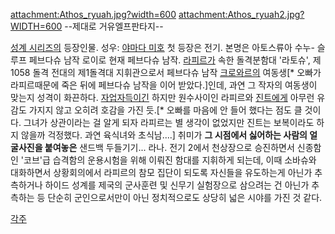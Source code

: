 attachment:Athos_ryuah.jpg?width=600
attachment:Athos_ryuah2.jpg?WIDTH=600
--제대로 거유엘프판타지--

[[성계 시리즈]]의 등장인물.
성우: [[야마다 미호]]
첫 등장은 전기. 
본명은 아토스류아 수누- 슬루프 페브다슈 남작 로이로 현재 페브다슈 남작.
[[라피르]]가 속한 돌격분함대 '라토슈', 제1058 돌격 전대의 제1돌격대 지휘관으로서 페브다슈 남작 [[크로와르]]의 여동생[* 오빠가 라피르때문에 죽은 뒤에 페브다슈 남작을 이어 받았다.]인데, 과연 그 작자의 여동생이 맞는지 성격이 화끈하다. [[자업자득]]이긴 하지만 원수사이인 라피르와 [[진트]]에게 아무런 유감도 가지지 않고 오히려 호감을 가진 듯.[* 오빠를 마음에 안 들어 했다는 점도 클 것이다. 그녀가 상관이라는 걸 알게 되자 라피르는 별 생각이 없었지만 진트는 보복이라도 하지 않을까 걱정했다. 과연 육식녀와 초식남....]
취미가 '''그 시점에서 싫어하는 사람의 얼굴사진을 붙여놓은''' 샌드백 두들기기... 라나.
전기 2에서 천상장으로 승진하면서 신종함인 '코브'급 습격함의 운용시험을 위해 이뤄진 함대를 지휘하게 되는데, 이때 소바슈와 대화하면서 상황회의에서 라피르의 참모 집단이 되도록 자신들을 유도하는게 아닌가 추측하거나 하이드 성계를 제국의 군사훈련 및 신무기 실험장으로 삼으려는 건 아닌가 추측하는 등 단순히 군인으로서만이 아닌 정치적으로도 상당히 넓은 시야를 가진 것 같다.

[[각주]]
